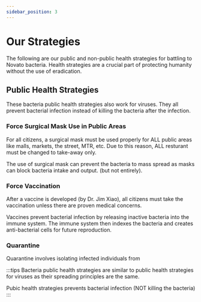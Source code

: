 ```yaml
---
sidebar_position: 3
---
```

# Our Strategies
The following are our public and non-public health strategies for battling to Novato bacteria. Health strategies are a crucial part of protecting humanity without the use of eradication. 
## Public Health Strategies
These bacteria public health strategies also work for viruses. They all prevent bacterial infection instead of killing the bacteria after the infection.  
### Force Surgical Mask Use in Public Areas
For all citizens, a surgical mask must be used properly for ALL public areas like malls, markets, the street, MTR, etc. Due to this reason, ALL resturant must be changed to take-away only. 

The use of surgical mask can prevent the bacteria to mass spread as masks can block bacteria intake and output. (but not entirely). 

### Force Vaccination
After a vaccine is developed (by Dr. Jim Xiao), all citizens must take the vaccination unless there are proven medical concerns. 

Vaccines prevent bacterial infection by releasing inactive bacteria into the immune system. The immune system then indexes the bacteria and creates anti-bacterial cells for future reproduction.  
### Quarantine
Quarantine involves isolating infected individuals from 

:::tips
Bacteria public health strategies are similar to public health strategies for viruses as their spreading principles are the same. 

Pubic health strategies prevents bacterial infection (NOT killing the bacteria)
:::
